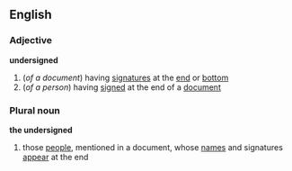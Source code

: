 ==English==
===Adjective===
'''undersigned'''
#(''of a document'') having [[signature]]s at the [[end]] or [[bottom]]
#(''of a person'') having [[signed]] at the end of a [[document]]
===Plural noun===
'''the undersigned'''
#those [[people]], mentioned in a document, whose [[name]]s and signatures [[appear]] at the end
